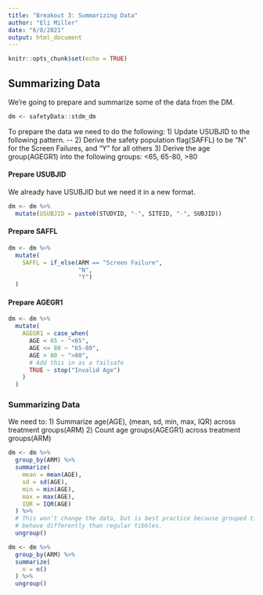 ```yaml
---
title: "Breakout 3: Summarizing Data"
author: "Eli Miller"
date: "6/8/2021"
output: html_document
---
```


```r
knitr::opts_chunk$set(echo = TRUE)
```

## Summarizing Data

We're going to prepare and summarize some of the data from the DM.

```r
dm <- safetyData::stdm_dm
```

To prepare the data we need to do the following:
1) Update USUBJID to the following pattern. <STUDYID>-<SITEID>-<SUBJID>
2) Derive the safety population flag(SAFFL) to be "N" for the Screen Failures, and "Y" for all others
3) Derive the age group(AGEGR1) into the following groups: <65, 65-80, >80


#### Prepare USUBJID

We already have USUBJID but we need it in a new format.

```r
dm <- dm %>%
  mutate(USUBJID = paste0(STUDYID, "-", SITEID, "-", SUBJID))
```


#### Prepare SAFFL

```r
dm <- dm %>%
  mutate(
    SAFFL = if_else(ARM == "Screen Failure",
                    "N",
                    "Y")
  )
```

#### Prepare AGEGR1

```r
dm <- dm %>%
  mutate(
    AGEGR1 = case_when(
      AGE < 65 ~ "<65",
      AGE <= 80 ~ "65-80",
      AGE > 80 ~ ">80",
      # Add this in as a failsafe
      TRUE ~ stop("Invalid Age")
    )
  )
```

### Summarizing Data

We need to:
1) Summarize age(AGE), (mean, sd, min, max, IQR) across treatment groups(ARM)
2) Count age groups(AGEGR1) across treatment groups(ARM)

```r
dm <- dm %>%
  group_by(ARM) %>%
  summarize(
    mean = mean(AGE),
    sd = sd(AGE),
    min = min(AGE),
    max = max(AGE),
    IQR = IQR(AGE)
  ) %>%
  # This won't change the data, but is best practice because grouped tibbles can
  # behave differently than regular tibbles.
  ungroup()
```

```r
dm <- dm %>%
  group_by(ARM) %>%
  summarize(
    n = n()
  ) %>%
  ungroup()
```